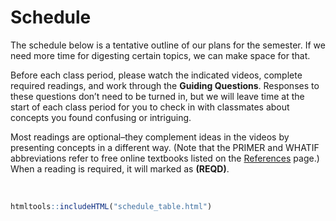 # Schedule {-}

The schedule below is a tentative outline of our plans for the semester. If we need more time for digesting certain topics, we can make space for that.

Before each class period, please watch the indicated videos, complete required readings, and work through the **Guiding Questions**. Responses to these questions don't need to be turned in, but we will leave time at the start of each class period for you to check in with classmates about concepts you found confusing or intriguing.

Most readings are optional--they complement ideas in the videos by presenting concepts in a different way. (Note that the PRIMER and WHATIF abbreviations refer to free online textbooks listed on the [References](references.html) page.) When a reading is required, it will marked as **(REQD)**.

<br>

```r
htmltools::includeHTML("schedule_table.html")
```